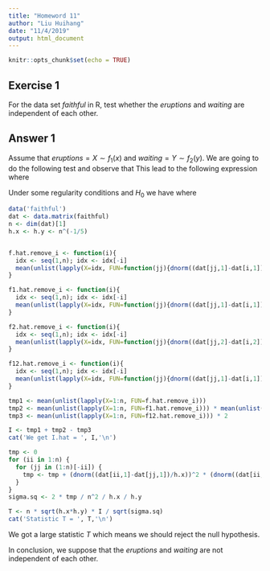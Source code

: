 ```yaml
---
title: "Homeword 11"
author: "Liu Huihang"
date: "11/4/2019"
output: html_document
---
```


```r
knitr::opts_chunk$set(echo = TRUE)
```

## Exercise 1

For the data set *faithful* in R, test whether the *eruptions* and *waiting* are independent of each other. 

## Answer 1

Assume that *eruptions*$=X\sim f_1(x)$ and  *waiting*$=Y\sim f_2(y)$.
We are going to do the following test
\begin{equation}
  H_0: \; f(x,y) = f_1(x) f_2(y) \Leftrightarrow H_1: \; f(x,y) \neq f_1(x) f_2(y)
\end{equation}
and observe that
\begin{equation}
  \begin{split} 
    I & =  
    \int\left[f(x, y)-f_{1}(x) f_{2}(y)\right]^{2} d x d y \\
    & = \int f(x, y) d F(x, y)+\int f_{1}(x) d F_{1}(x) \int f_{2}(y) d F_{2}(y) - 2 \int f_{1}(x) f_{2}(y) d F(x, y) \\
    & = E f(X, Y)+E\left[f_{1}(X)\right] E\left[f_{2}(Y)\right]-2 E\left[f_{1}(X) f_{2}(Y)\right] 
  \end{split}
\end{equation}
This lead to the following expression
\begin{equation}
    \hat{I} 
    =\frac{1}{n} \sum_{i=1}^{n} \hat{f}_{-i}\left(X_{i}, Y_{i}\right)
    +\frac{1}{n^{2}} \sum_{i=1}^{n} \sum_{j=1}^{n} \hat{f}_{1,-i}\left(X_{i}\right) \hat{f}_{2,-j}\left(Y_{j}\right) 
    -\frac{2}{n} \sum_{i=1}^{n} \hat{f}_{1,-i}\left(X_{i}\right) \hat{f}_{2,-i}\left(Y_{i}\right) 
\end{equation}
where
\begin{equation}
  \begin{split}
    \hat{f}_{-i}\left(X_{i}, Y_{i}\right) & = \frac{1}{n-1} \sum_{j \neq i} K_{h_{x}}\left(X_{j}-X_{i}\right) K_{h_{y}}\left(Y_{j}-Y_{i}\right) \\ 
    \hat{f}_{1,-i}\left(X_{i}\right) & = \frac{1}{n-1} \sum_{j \neq i} K_{h_{x}}\left(X_{j}-X_{i}\right), \\ 
    \hat{f}_{2,-i}\left(Y_{i}\right) & = \frac{1}{n-1} \sum_{j \neq i} K_{h_{y}}\left(Y_{j}-Y_{i}\right), \\ 
    K_{h_{x}}\left(X_{j}-X_{i}\right) & = \frac{1}{h_{x}} K\left( \frac{X_{i}-X_{j}}{h_{x}} \right), \\ 
    K_{h_{y}}\left(Y_{j}-Y_{i}\right) & = \frac{1}{h_{y}} K\left( \frac{Y_{i}-Y_{j}}{h_{y}} \right).
  \end{split}
\end{equation}

Under some regularity conditions and $H_0$ we have
\begin{equation}
    T  =  \frac{n \left( h_{x} h_{y} \right)^{1/2} \hat{I}}{\hat{\sigma}} \leadsto N(0,1) 
\end{equation}
where
\begin{equation*}
    \hat{\sigma}^{2} = 2\left(n^{2} h_{x} h_{y}\right)^{-1} \sum_{i=1}^{n} \sum_{j \neq i}^{n} K^{2}\left(\frac{X_{i}-X_{j}}{h_{x}}\right) K^{2}\left(\frac{Y_{i}-Y_{j}}{h_{y}}\right) 
\end{equation*}

```r
data('faithful')
dat <- data.matrix(faithful)
n <- dim(dat)[1]
h.x <- h.y <- n^(-1/5)


f.hat.remove_i <- function(i){
  idx <- seq(1,n); idx <- idx[-i]
  mean(unlist(lapply(X=idx, FUN=function(jj){dnorm((dat[jj,1]-dat[i,1])/h.x) * dnorm((dat[jj,2]-dat[i,2])/h.y) / h.x / h.y})))
}

f1.hat.remove_i <- function(i){
  idx <- seq(1,n); idx <- idx[-i]
  mean(unlist(lapply(X=idx, FUN=function(jj){dnorm((dat[jj,1]-dat[i,1])/h.x) / h.x })))
}

f2.hat.remove_i <- function(i){
  idx <- seq(1,n); idx <- idx[-i]
  mean(unlist(lapply(X=idx, FUN=function(jj){dnorm((dat[jj,2]-dat[i,2])/h.y) / h.y})))
}

f12.hat.remove_i <- function(i){
  idx <- seq(1,n); idx <- idx[-i]
  mean(unlist(lapply(X=idx, FUN=function(jj){dnorm((dat[jj,1]-dat[i,1])/h.x) / h.x }))) * mean(unlist(lapply(X=idx, FUN=function(jj){dnorm((dat[jj,2]-dat[i,2])/h.y) / h.y})))
}

tmp1 <- mean(unlist(lapply(X=1:n, FUN=f.hat.remove_i)))
tmp2 <- mean(unlist(lapply(X=1:n, FUN=f1.hat.remove_i))) * mean(unlist(lapply(X=1:n, FUN=f1.hat.remove_i)))
tmp3 <- mean(unlist(lapply(X=1:n, FUN=f12.hat.remove_i))) * 2

I <- tmp1 + tmp2 - tmp3
cat('We get I.hat = ', I,'\n')

tmp <- 0
for (ii in 1:n) {
  for (jj in (1:n)[-ii]) {
    tmp <- tmp + (dnorm((dat[ii,1]-dat[jj,1])/h.x))^2 * (dnorm((dat[ii,2]-dat[jj,2])/h.y))^2 
  }
}
sigma.sq <- 2 * tmp / n^2 / h.x / h.y

T <- n * sqrt(h.x*h.y) * I / sqrt(sigma.sq)
cat('Statistic T = ', T,'\n')
```

We got a large statistic $T$ which means we should reject the null hypothesis.

In conclusion, we suppose that the *eruptions* and *waiting* are not independent of each other. 